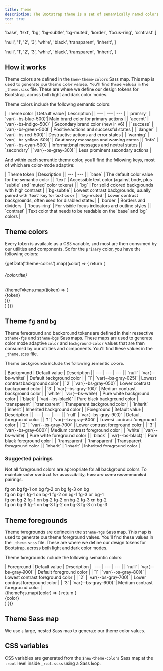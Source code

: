 ```yaml
---
title: Theme
description: The Bootstrap theme is a set of semantically named colors that are used to style our components, utilities, and more. The theme is configurable, responds to color modes, and can be consumed via Sass or CSS.
toc: true
---
```



  'base',
  'text',
  'bg',
  'bg-subtle',
  'bg-muted',
  'border',
  'focus-ring',
  'contrast'
]

  'null',
  '1',
  '2',
  '3',
  'white',
  'black',
  'transparent',
  'inherit',
]

  'null',
  '1',
  '2',
  '3',
  'white',
  'black',
  'transparent',
  'inherit',
]

## How it works

Theme colors are defined in the `$new-theme-colors` Sass map. This map is used to generate our theme color values. You'll find these values in the `_theme.scss` file. These are where we define our design tokens for Bootstrap, across both light and dark color modes.

Theme colors include the following semantic colors:

<BsTable>
| Theme color | Default value | Description |
| --- | --- | --- |
| `primary` | <Swatch size="inline" bg="blue-500" /> `var(--bs-blue-500)`| Main brand color for primary actions |
| `accent` | <Swatch size="inline" bg="indigo-500" /> `var(--bs-indigo-500)` | Secondary brand color (new in v6) |
| `success` | <Swatch size="inline" bg="green-500" /> `var(--bs-green-500)` | Positive actions and successful states |
| `danger` | <Swatch size="inline" bg="red-500" /> `var(--bs-red-500)` | Destructive actions and error states |
| `warning` | <Swatch size="inline" bg="yellow-500" /> `var(--bs-yellow-500)` | Cautionary messages and warning states |
| `info` | <Swatch size="inline" bg="cyan-500" /> `var(--bs-cyan-500)` | Informational messages and neutral states |
| `secondary` | <Swatch size="inline" bg="gray-300" /> `var(--bs-gray-300)` | Less prominent secondary actions |
</BsTable>

And within each semantic theme color, you'll find the following keys, most of which are color-mode adaptive:

<BsTable>
| Theme token | Description |
| --- | --- |
| `base` | The default color value for the semantic color |
| `text` | Accessible text color (against body, plus `subtle` and `muted` color tokens) |
| `bg` | For solid colored backgrounds with high contrast |
| `bg-subtle` | Lowest contrast backgrounds, usually paired with `text` key for text color |
| `bg-muted` | Lower contrast backgrounds, often used for disabled states |
| `border` | Borders and dividers |
| `focus-ring` | For visible focus indicators and outline styles |
| `contrast` | Text color that needs to be readable on the `base` and `bg` colors |
</BsTable>

## Theme colors

Every token is available as a CSS variable, and most are then consumed by our utilities and components. So for the `primary` color, you have the following colors:

<div class="grid gap-0" style={{gridTemplateColumns: 'repeat(8, 1fr)', gap: '8px', minWidth: '0'}}>
  {getData('theme-colors').map((color) => {
    return (
      <div key={color.name} class="d-contents grid-full">
        <h6 class="d-block text-capitalize grid-full">{color.title}</h6>
        {themeTokens.map((token) => (
          <div key={`${color.name}-${token}`} class="mb-3 font-monospace">
            <Swatch bg={`${color.name}-${token}`} size="medium" />
            <div class="text-center small color-3">{token}</div>
          </div>
        ))}
      </div>
    )
  })}
</div>

## Theme `fg` and `bg`

Theme foreground and background tokens are defined in their respective `$theme-fgs` and `$theme-bgs` Sass maps. These maps are used to generate color mode adaptive `color` and `background-color` values that are then consumed by our utilities and components. You'll find these values in the `_theme.scss` file.

Theme backgrounds include the following semantic colors:

<BsTable>
| Background | Default value | Description |
| --- | --- | --- |
| `null` | <Swatch bg="bg" size="inline" /> `var(--bs-white)` | Default background color |
| `1` | <Swatch bg="bg-1" size="inline" /> `var(--bs-gray-025)` | Lowest contrast background color |
| `2` | <Swatch bg="bg-2" size="inline" /> `var(--bs-gray-050)` | Lower contrast background color |
| `3` | <Swatch bg="bg-3" size="inline" /> `var(--bs-gray-100)` | Medium contrast background color |
| `white` | <Swatch bg="bg-white" size="inline" /> `var(--bs-white)` | Pure white background color |
| `black` | <Swatch bg="bg-black" size="inline" /> `var(--bs-black)` | Pure black background color |
| `transparent` | <Swatch bg="bg-transparent" size="inline" /> `transparent` | Transparent background color |
| `inherit` |`inherit` | Inherited background color |
</BsTable>

<BsTable>
| Foreground | Default value | Description |
| --- | --- | --- |
| `null` | <Swatch bg="fg" size="inline" /> `var(--bs-gray-900)` | Default foreground color |
| `1` | <Swatch bg="fg-1" size="inline" /> `var(--bs-gray-800)` | Lowest contrast foreground color |
| `2` | <Swatch bg="fg-2" size="inline" /> `var(--bs-gray-700)` | Lower contrast foreground color |
| `3` | <Swatch bg="fg-3" size="inline" /> `var(--bs-gray-600)` | Medium contrast foreground color |
| `white` | <Swatch bg="fg-white" size="inline" /> `var(--bs-white)` | Pure white foreground color |
| `black` | <Swatch bg="fg-black" size="inline" /> `var(--bs-black)` | Pure black foreground color |
| `transparent` | <Swatch bg="fg-transparent" size="inline" /> `transparent` | Transparent foreground color |
| `inherit` | `inherit` | Inherited foreground color |
</BsTable>

### Suggested pairings

Not all foreground colors are appropriate for all background colors. To maintain color contrast for accessibility, here are some recommended pairings.

<div class="d-flex gap-3 w-100">
  <div class="d-flex flex-column gap-2 w-100">
    <Swatch bg="bg" fg="fg" size="large" contrast="15.71" contrastDark="14.59">fg on bg</Swatch>
    <Swatch bg="bg" fg="fg-1" size="large" contrast="12.50" contrastDark="10.77">fg-1 on bg</Swatch>
    <Swatch bg="bg" fg="fg-2" size="large" contrast="9.54" contrastDark="7.76">fg-2 on bg</Swatch>
    <Swatch bg="bg" fg="fg-3" size="large" contrast="7.01" contrastDark="6.32">fg-3 on bg</Swatch>
  </div>
  <div class="d-flex flex-column gap-2 w-100">
    <Swatch bg="bg-1" fg="fg" size="large">fg on bg-1</Swatch>
    <Swatch bg="bg-1" fg="fg-1" size="large">fg-1 on bg-1</Swatch>
    <Swatch bg="bg-1" fg="fg-2" size="large">fg-2 on bg-1</Swatch>
    <Swatch bg="bg-1" fg="fg-3" size="large">fg-3 on bg-1</Swatch>
  </div>
  <div class="d-flex flex-column gap-2 w-100">
    <Swatch bg="bg-2" fg="fg" size="large">fg on bg-2</Swatch>
    <Swatch bg="bg-2" fg="fg-1" size="large">fg-1 on bg-2</Swatch>
    <Swatch bg="bg-2" fg="fg-2" size="large">fg-2 on bg-2</Swatch>
    <Swatch bg="bg-2" fg="fg-3" size="large">fg-3 on bg-2</Swatch>
  </div>
  <div class="d-flex flex-column gap-2 w-100">
    <Swatch bg="bg-3" fg="fg" size="large">fg on bg-3</Swatch>
    <Swatch bg="bg-3" fg="fg-1" size="large">fg-1 on bg-3</Swatch>
    <Swatch bg="bg-3" fg="fg-2" size="large">fg-2 on bg-3</Swatch>
    <Swatch bg="bg-3" fg="fg-3" size="large">fg-3 on bg-3</Swatch>
  </div>
</div>

## Theme foregrounds

Theme foregrounds are defined in the `$theme-fgs` Sass map. This map is used to generate our theme foreground values. You'll find these values in the `_theme.scss` file. These are where we define our design tokens for Bootstrap, across both light and dark color modes.

Theme foregrounds include the following semantic colors:

<BsTable>
| Foreground | Default value | Description |
| --- | --- | --- |
| `null` | `var(--bs-gray-900)` | Default foreground color |
| `1` | `var(--bs-gray-800)` | Lowest contrast foreground color |
| `2` | `var(--bs-gray-700)` | Lower contrast foreground color |
| `3` | `var(--bs-gray-600)` | Medium contrast foreground color |
</BsTable>

<div class="grid gap-0" style={{gridTemplateColumns: 'repeat(8, 1fr)', gap: '8px', minWidth: '0'}}>
  {themeFgs.map((color) => {
    return (
      <div key={color}>
        <Swatch color={`fg-${color}`} size="large" />
        <div class="text-center color-3">{color}</div>
      </div>
    )
  })}
</div>

## Theme Sass map

We use a large, nested Sass map to generate our theme color values.

<ScssDocs name="theme-colors" file="scss/_theme.scss" />

## CSS variables

CSS variables are generated from the `$new-theme-colors` Sass map at the `:root` level inside `_root.scss` using a Sass loop.

<ScssDocs name="root-theme-variables" file="scss/_root.scss" />
